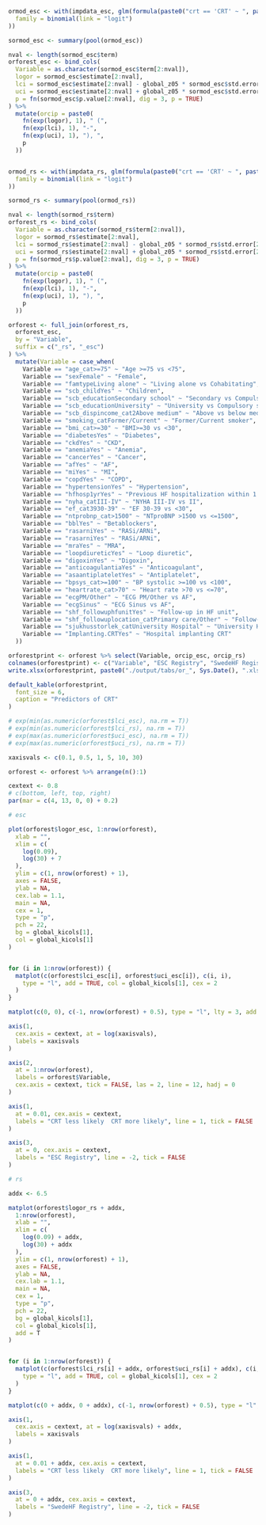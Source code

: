 ```r

ormod_esc <- with(impdata_esc, glm(formula(paste0("crt == 'CRT' ~ ", paste(modvars_esc, collapse = " + "))),
  family = binomial(link = "logit")
))

sormod_esc <- summary(pool(ormod_esc))

nval <- length(sormod_esc$term)
orforest_esc <- bind_cols(
  Variable = as.character(sormod_esc$term[2:nval]),
  logor = sormod_esc$estimate[2:nval],
  lci = sormod_esc$estimate[2:nval] - global_z05 * sormod_esc$std.error[2:nval],
  uci = sormod_esc$estimate[2:nval] + global_z05 * sormod_esc$std.error[2:nval],
  p = fn(sormod_esc$p.value[2:nval], dig = 3, p = TRUE)
) %>%
  mutate(orcip = paste0(
    fn(exp(logor), 1), " (",
    fn(exp(lci), 1), "-",
    fn(exp(uci), 1), "), ",
    p
  ))


ormod_rs <- with(impdata_rs, glm(formula(paste0("crt == 'CRT' ~ ", paste(modvars_rs, collapse = " + "))),
  family = binomial(link = "logit")
))

sormod_rs <- summary(pool(ormod_rs))

nval <- length(sormod_rs$term)
orforest_rs <- bind_cols(
  Variable = as.character(sormod_rs$term[2:nval]),
  logor = sormod_rs$estimate[2:nval],
  lci = sormod_rs$estimate[2:nval] - global_z05 * sormod_rs$std.error[2:nval],
  uci = sormod_rs$estimate[2:nval] + global_z05 * sormod_rs$std.error[2:nval],
  p = fn(sormod_rs$p.value[2:nval], dig = 3, p = TRUE)
) %>%
  mutate(orcip = paste0(
    fn(exp(logor), 1), " (",
    fn(exp(lci), 1), "-",
    fn(exp(uci), 1), "), ",
    p
  ))

orforest <- full_join(orforest_rs,
  orforest_esc,
  by = "Variable",
  suffix = c("_rs", "_esc")
) %>%
  mutate(Variable = case_when(
    Variable == "age_cat>=75" ~ "Age >=75 vs <75",
    Variable == "sexFemale" ~ "Female",
    Variable == "famtypeLiving alone" ~ "Living alone vs Cohabitating",
    Variable == "scb_childYes" ~ "Children",
    Variable == "scb_educationSecondary school" ~ "Secondary vs Compulsory school",
    Variable == "scb_educationUniversity" ~ "University vs Compulsory school",
    Variable == "scb_dispincome_cat2Above medium" ~ "Above vs below medium income",
    Variable == "smoking_catFormer/Current" ~ "Former/Current smoker",
    Variable == "bmi_cat>=30" ~ "BMI>=30 vs <30",
    Variable == "diabetesYes" ~ "Diabetes",
    Variable == "ckdYes" ~ "CKD",
    Variable == "anemiaYes" ~ "Anemia",
    Variable == "cancerYes" ~ "Cancer",
    Variable == "afYes" ~ "AF",
    Variable == "miYes" ~ "MI",
    Variable == "copdYes" ~ "COPD",
    Variable == "hypertensionYes" ~ "Hypertension",
    Variable == "hfhosp1yrYes" ~ "Previous HF hospitalization within 1 year",
    Variable == "nyha_catIII-IV" ~ "NYHA III-IV vs II",
    Variable == "ef_cat3930-39" ~ "EF 30-39 vs <30",
    Variable == "ntprobnp_cat>1500" ~ "NTproBNP >1500 vs <=1500",
    Variable == "bblYes" ~ "Betablockers",
    Variable == "rasarniYes" ~ "RASi/ARNi",
    Variable == "rasarniYes" ~ "RASi/ARNi",
    Variable == "mraYes" ~ "MRA",
    Variable == "loopdiureticYes" ~ "Loop diuretic",
    Variable == "digoxinYes" ~ "Digoxin",
    Variable == "anticoagulantiaYes" ~ "Anticoagulant",
    Variable == "asaantiplateletYes" ~ "Antiplatelet",
    Variable == "bpsys_cat>=100" ~ "BP systolic >=100 vs <100",
    Variable == "heartrate_cat>70" ~ "Heart rate >70 vs <=70",
    Variable == "ecgPM/Other" ~ "ECG PM/Other vs AF",
    Variable == "ecgSinus" ~ "ECG Sinus vs AF",
    Variable == "shf_followuphfunitYes" ~ "Follow-up in HF unit",
    Variable == "shf_followuplocation_catPrimary care/Other" ~ "Follow-up in Primary care/other vs Hospital",
    Variable == "sjukhusstorlek_catUniversity Hospital" ~ "University Hospital vs Other",
    Variable == "Implanting.CRTYes" ~ "Hospital implanting CRT"
  ))

orforestprint <- orforest %>% select(Variable, orcip_esc, orcip_rs)
colnames(orforestprint) <- c("Variable", "ESC Registry", "SwedeHF Registry")
write.xlsx(orforestprint, paste0("./output/tabs/or_", Sys.Date(), ".xlsx"), rowNames = FALSE)

default_kable(orforestprint,
  font_size = 6,
  caption = "Predictors of CRT"
)
```


```r

# exp(min(as.numeric(orforest$lci_esc), na.rm = T))
# exp(min(as.numeric(orforest$lci_rs), na.rm = T))
# exp(max(as.numeric(orforest$uci_esc), na.rm = T))
# exp(max(as.numeric(orforest$uci_rs), na.rm = T))

xaxisvals <- c(0.1, 0.5, 1, 5, 10, 30)

orforest <- orforest %>% arrange(n():1)

cextext <- 0.8
# c(bottom, left, top, right)
par(mar = c(4, 13, 0, 0) + 0.2)

# esc

plot(orforest$logor_esc, 1:nrow(orforest),
  xlab = "",
  xlim = c(
    log(0.09),
    log(30) + 7
  ),
  ylim = c(1, nrow(orforest) + 1),
  axes = FALSE,
  ylab = NA,
  cex.lab = 1.1,
  main = NA,
  cex = 1,
  type = "p",
  pch = 22,
  bg = global_kicols[1],
  col = global_kicols[1]
)


for (i in 1:nrow(orforest)) {
  matplot(c(orforest$lci_esc[i], orforest$uci_esc[i]), c(i, i),
    type = "l", add = TRUE, col = global_kicols[1], cex = 2
  )
}

matplot(c(0, 0), c(-1, nrow(orforest) + 0.5), type = "l", lty = 3, add = TRUE, col = "black")

axis(1,
  cex.axis = cextext, at = log(xaxisvals),
  labels = xaxisvals
)

axis(2,
  at = 1:nrow(orforest),
  labels = orforest$Variable,
  cex.axis = cextext, tick = FALSE, las = 2, line = 12, hadj = 0
)

axis(1,
  at = 0.01, cex.axis = cextext,
  labels = "CRT less likely  CRT more likely", line = 1, tick = FALSE
)

axis(3,
  at = 0, cex.axis = cextext,
  labels = "ESC Registry", line = -2, tick = FALSE
)

# rs

addx <- 6.5

matplot(orforest$logor_rs + addx,
  1:nrow(orforest),
  xlab = "",
  xlim = c(
    log(0.09) + addx,
    log(30) + addx
  ),
  ylim = c(1, nrow(orforest) + 1),
  axes = FALSE,
  ylab = NA,
  cex.lab = 1.1,
  main = NA,
  cex = 1,
  type = "p",
  pch = 22,
  bg = global_kicols[1],
  col = global_kicols[1],
  add = T
)


for (i in 1:nrow(orforest)) {
  matplot(c(orforest$lci_rs[i] + addx, orforest$uci_rs[i] + addx), c(i, i),
    type = "l", add = TRUE, col = global_kicols[1], cex = 2
  )
}

matplot(c(0 + addx, 0 + addx), c(-1, nrow(orforest) + 0.5), type = "l", lty = 3, add = TRUE, col = "black")

axis(1,
  cex.axis = cextext, at = log(xaxisvals) + addx,
  labels = xaxisvals
)

axis(1,
  at = 0.01 + addx, cex.axis = cextext,
  labels = "CRT less likely  CRT more likely", line = 1, tick = FALSE
)

axis(3,
  at = 0 + addx, cex.axis = cextext,
  labels = "SwedeHF Registry", line = -2, tick = FALSE
)
```

